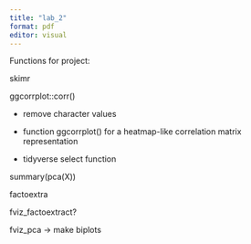 ```yaml
---
title: "lab_2"
format: pdf
editor: visual
---
```


Functions for project:

skimr

ggcorrplot::corr()

-   remove character values

-   function ggcorrplot() for a heatmap-like correlation matrix representation

-   tidyverse select function

summary(pca(X))

factoextra

fviz_factoextract?

fviz_pca -\> make biplots
